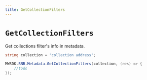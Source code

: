 ```yaml
---
title: GetCollectionFilters
---
```


# `GetCollectionFilters`

Get collections filter's info in metadata.

```csharp
string collection = "collection address";

MWSDK.BNB.Metadata.GetCollectionFilters(collection, (res) => {
    //todo
});
```